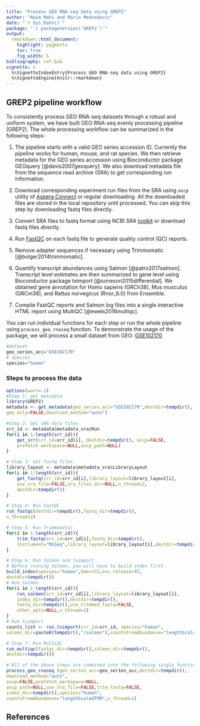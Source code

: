 ```yaml
---
title: "Process GEO RNA-seq data using GREP2"
author: "Naim Mahi and Mario Medvedovic"
date: "`r Sys.Date()`"
package: "`r packageVersion('GREP2')`"
output:
  rmarkdown::html_document:
    highlight: pygments
    toc: true
    fig_width: 5
bibliography: ref.bib
vignette: >
  %\VignetteIndexEntry{Process GEO RNA-seq data using GREP2}
  %\VignetteEngine{knitr::rmarkdown}
---
```


## GREP2 pipeline workflow

To consistently process GEO RNA-seq datasets through a robust and uniform 
system, we have built GEO RNA-seq evenly processing pipeline (GREP2). The 
whole processing workflow can be summarized in the following steps:

1. The pipeline starts with a valid GEO series accession ID. Currently 
the pipeline works for human, mouse, and rat species. We then retrieve 
metadata for the GEO series accession using Bioconductor package 
GEOquery [@davis2007geoquery]. We also download metadata file from 
the sequence read archive (SRA) to get corresponding run information.

2. Download corresponding experiment run files from the SRA using `ascp` 
utility of [Aspera Connect](http://download.asperasoft.com/download/docs/connect/2.3/aspera-connect-linux.html#installation) or regular downloading. All the downloaded
files are stored in the local repository until processed. You can skip this
step by downloading fastq files directly.

3. Convert SRA files to fastq format using NCBI SRA 
[toolkit](http://trace.ncbi.nlm.nih.gov/Traces/sra/sra.cgi?view=software)
 or download fastq files directly. 

4. Run [FastQC](https://www.bioinformatics.babraham.ac.uk/projects/fastqc/)
on each fastq file to generate quality control (QC) reports.

5. Remove adapter sequences if necessary using 
Trimmomatic [@bolger2014trimmomatic].

6. Quantify transcript abundances using Salmon [@patro2017salmon]. 
Transcript level estimates are then summarized to gene level using 
Bioconductor package tximport [@soneson2015differential].
We obtained gene annotation for Homo sapiens (GRCh38), 
Mus musculus (GRCm38), and Rattus norvegicus (Rnor_6.0)
from Ensemble.

7. Compile FastQC reports and Salmon log files into a single
interactive HTML report using MultiQC [@ewels2016multiqc].  

You can run individual functions for each step or run the 
whole pipeline using `process_geo_rnaseq` function. 
To demonstrate the usage of the package, we will process 
a small dataset from GEO:
[GSE102170](https://www.ncbi.nlm.nih.gov/geo/query/acc.cgi?acc=GSE102170)
  
```r
#dataset
geo_series_acc="GSE102170"
# Species
species="human"
```

### Steps to process the data
```r
options(warn=-1)
#Step 1: get metadata
library(GREP2)
metadata <- get_metadata(geo_series_acc="GSE102170",destdir=tempdir(),
geo_only=FALSE,download_method="auto")

#Step 2: Get SRA data files
srr_id <- metadata$metadata_sra$Run
for(i in 1:length(srr_id)){
	get_srr(srr_id=srr_id[i], destdir=tempdir(), ascp=FALSE,
	prefetch_workspace=NULL,ascp_path=NULL)
}

# Step 3: Get fastq files
library_layout <- metadata$metadata_sra$LibraryLayout
for(i in 1:length(srr_id)){
	get_fastq(srr_id=srr_id[i],library_layout=library_layout[i],
	use_sra_file=FALSE,sra_files_dir=NULL,n_thread=2,
	destdir=tempdir())
}

# Step 4: Run FastQC
run_fastqc(destdir=tempdir(),fastq_dir=tempdir(),
n_thread=2)

# Step 5: Run Trimmomatic
for(i in 1:length(srr_id)){
	trim_fastq(srr_id=srr_id[i],fastq_dir=tempdir(),
	instrument="MiSeq",library_layout=library_layout[i],destdir=tempdir(),n_thread=2)
}

# Step 6: Run Salmon and tximport
# Before running Salmon, you will have to build index first.
build_index(species="human",kmer=31,ens_release=92,
destdir=tempdir())
# Run Salmon
for(i in 1:length(srr_id)){
	run_salmon(srr_id=srr_id[i],library_layout=library_layout[i],
	index_dir=tempdir(),destdir=tempdir(),
	fastq_dir=tempdir(),use_trimmed_fastq=FALSE,
	other_opts=NULL,n_thread=2)
}
# Run tximport
counts_list <- run_tximport(srr_id=srr_id, species="human",
salmon_dir=paste0(tempdir(),"/salmon"),countsFromAbundance="lengthScaledTPM")

# Step 7: Run MultiQC
run_multiqc(fastqc_dir=tempdir(),salmon_dir=tempdir(),
destdir=tempdir())

# All of the above steps are combined into the following single function. We would recommend using this function for processing GEO RNA-seq data.
process_geo_rnaseq (geo_series_acc=geo_series_acc,destdir=tempdir(),
download_method="auto",
ascp=FALSE,prefetch_workspace=NULL,
ascp_path=NULL,use_sra_file=FALSE,trim_fastq=FALSE,
index_dir=tempdir(),species="human",
countsFromAbundance="lengthScaledTPM",n_thread=1)
```


## References

